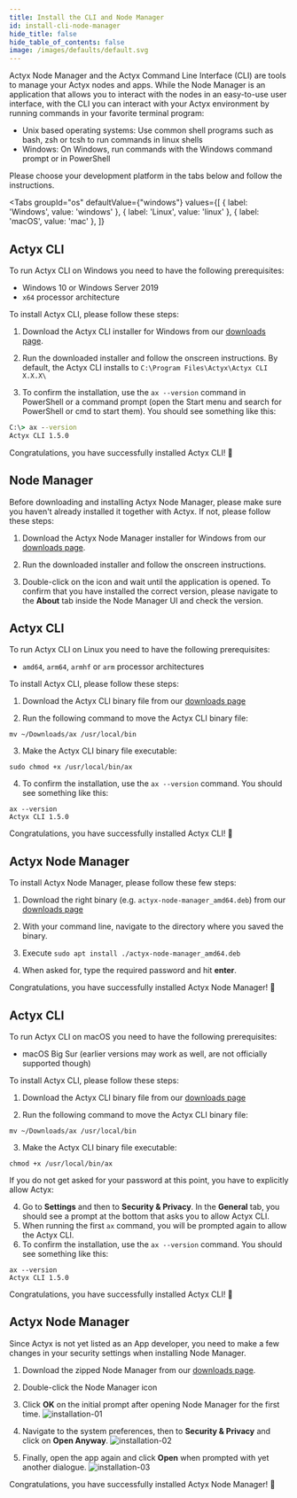 ```yaml
---
title: Install the CLI and Node Manager
id: install-cli-node-manager
hide_title: false
hide_table_of_contents: false
image: /images/defaults/default.svg
---
```


Actyx Node Manager and the Actyx Command Line Interface (CLI) are tools to manage your Actyx nodes and apps.
While the Node Manager is an application that allows you to interact with the nodes in an easy-to-use user interface,
with the CLI you can interact with your Actyx environment by running commands in your favorite terminal program:

- Unix based operating systems: Use common shell programs such as bash, zsh or tcsh to run commands in linux shells
- Windows: On Windows, run commands with the Windows command prompt or in PowerShell

Please choose your development platform in the tabs below and follow the instructions.


<Tabs
  groupId="os"
  defaultValue={"windows"}
  values={[
    { label: 'Windows', value: 'windows' },
    { label: 'Linux', value: 'linux' },
    { label: 'macOS', value: 'mac' },
  ]}
>
<TabItem value="windows">


## Actyx CLI

To run Actyx CLI on Windows you need to have the following prerequisites:

- Windows 10 or Windows Server 2019
- `x64` processor architecture

To install Actyx CLI, please follow these steps:

1. Download the Actyx CLI installer for Windows from our [downloads page](https://developer.actyx.com/releases).

2. Run the downloaded installer and follow the onscreen instructions. By default, the Actyx CLI installs to `C:\Program Files\Actyx\Actyx CLI X.X.X\`

3. To confirm the installation, use the `ax --version` command in PowerShell or a command prompt (open the Start menu and search for PowerShell or cmd to start them). You should see something like this:

```cmd
C:\> ax --version
Actyx CLI 1.5.0
```

Congratulations, you have successfully installed Actyx CLI! 🎉

## Node Manager

Before downloading and installing Actyx Node Manager, please make sure you haven't already installed it together with Actyx.
If not, please follow these steps:

1. Download the Actyx Node Manager installer for Windows from our [downloads page](https://developer.actyx.com/releases).

2. Run the downloaded installer and follow the onscreen instructions.

3. Double-click on the icon and wait until the application is opened. To confirm that you have installed the correct version, please navigate to the **About** tab inside the Node Manager UI and check the version.

</TabItem>
<TabItem value="linux">


<h2>Actyx CLI</h2>

To run Actyx CLI on Linux you need to have the following prerequisites:

- `amd64`, `arm64`, `armhf` or `arm` processor architectures

To install Actyx CLI, please follow these steps:

1. Download the Actyx CLI binary file from our [downloads page](https://developer.actyx.com/releases)

2. Run the following command to move the Actyx CLI binary file:

<!-- prettier-ignore -->
  ```text
  mv ~/Downloads/ax /usr/local/bin
  ```

3. Make the Actyx CLI binary file executable:

<!-- prettier-ignore -->
  ```text
  sudo chmod +x /usr/local/bin/ax
  ```

4. To confirm the installation, use the `ax --version` command. You should see something like this:

<!-- prettier-ignore -->
```text
ax --version
Actyx CLI 1.5.0
```

Congratulations, you have successfully installed Actyx CLI! 🎉

<h2>Actyx Node Manager</h2>

To install Actyx Node Manager, please follow these few steps:

1. Download the right binary (e.g. `actyx-node-manager_amd64.deb`) from our [downloads page](https://developer.actyx.com/releases)

2. With your command line, navigate to the directory where you saved the binary.

3. Execute `sudo apt install ./actyx-node-manager_amd64.deb`

4. When asked for, type the required password and hit **enter**.

Congratulations, you have successfully installed Actyx Node Manager! 🎉

</TabItem>
<TabItem value="mac">


<h2>Actyx CLI</h2>

To run Actyx CLI on macOS you need to have the following prerequisites:

- macOS Big Sur (earlier versions may work as well, are not officially supported though)

To install Actyx CLI, please follow these steps:

1. Download the Actyx CLI binary file from our [downloads page](https://developer.actyx.com/releases)

2. Run the following command to move the Actyx CLI binary file:

<!-- prettier-ignore -->
  ```text
  mv ~/Downloads/ax /usr/local/bin
  ```

3. Make the Actyx CLI binary file executable:

<!-- prettier-ignore -->
  ```text
  chmod +x /usr/local/bin/ax
  ```

If you do not get asked for your password at this point, you have to explicitly allow Actyx:

4. Go to **Settings** and then to **Security &amp; Privacy**. In the **General** tab, you should see a prompt at the bottom that asks you to allow Actyx CLI.
5. When running the first `ax` command, you will be prompted again to allow the Actyx CLI.
6. To confirm the installation, use the `ax --version` command. You should see something like this:

<!-- prettier-ignore -->
  ```text
  ax --version
  Actyx CLI 1.5.0
  ```

Congratulations, you have successfully installed Actyx CLI! 🎉

<h2>Actyx Node Manager</h2>

Since Actyx is not yet listed as an App developer, you need to make a few changes in your security settings when installing Node Manager.

1. Download the zipped Node Manager from our [downloads page](https://developer.actyx.com/releases).

2. Double-click the Node Manager icon

3. Click **OK** on the initial prompt after opening Node Manager for the first time.
   ![installation-01](../../../images/how-to/local-development/installation-01.png)

4. Navigate to the system preferences, then to **Security &amp; Privacy** and click on **Open Anyway**.
   ![installation-02](../../../images/how-to/local-development/installation-02.png)

5. Finally, open the app again and click **Open** when prompted with yet another dialogue.
   ![installation-03](../../../images/how-to/local-development/installation-03.png)

Congratulations, you have successfully installed Actyx Node Manager! 🎉

</TabItem>
</Tabs>

